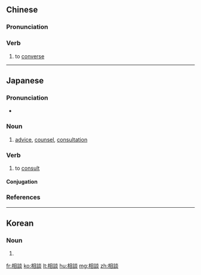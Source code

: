 {{also|相谈}}
==Chinese==
{{zh-forms|s=相谈}}

===Pronunciation===
{{zh-pron
|m=xiàngtán
|c=soeng1 taam4
|mn=siang-tâm/siong-tâm
|cat=v
}}

===Verb===
{{zh-verb}}

# to [[converse]]

----

==Japanese==
{{ja-kanjitab|そう|だん|yomi=on}}

===Pronunciation===
* {{ja-pron|そうだん|y=o|acc=0|acc_ref=NHK}}

===Noun===
{{ja-noun|そうだん}}

# [[advice]], [[counsel]], [[consultation]]
#: {{ja-usex|恋愛'''相談'''|れんあい '''そうだん'''|'''consultation''' on love}}

===Verb===
{{ja-verb-suru|そうだん}}

# to [[consult]]

====Conjugation====
{{ja-suru|そうだん}}

===References===
<references/>

----

==Korean==
{{ko-hanjatab}}

===Noun===
{{ko-noun|hj|hangeul=상담}}

# {{hanja form of|상담|[[advice]], [[counsel]], [[consultation]]}}

[[fr:相談]]
[[ko:相談]]
[[lt:相談]]
[[hu:相談]]
[[mg:相談]]
[[zh:相談]]